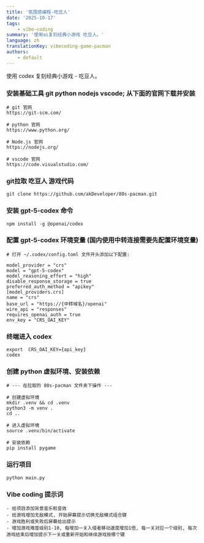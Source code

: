 ```yaml
---
title: '氛围感编程-吃豆人'
date: '2025-10-17'
tags:
    - vibe-coding
summary: '使用ai复刻经典小游戏 吃豆人。'
language: zh
translationKey: vibecoding-game-pacman
authors:
    - default
---
```


使用 codex 复刻经典小游戏 - 吃豆人。

### 安装基础工具 git python nodejs vscode; 从下面的官网下载并安装

```
# git 官网
https://git-scm.com/

# python 官网
https://www.python.org/

# Node.js 官网
https://nodejs.org/

# vscode 官网
https://code.visualstudio.com/
```

### git拉取 吃豆人 游戏代码

```
git clone https://github.com/akDeveloper/80s-pacman.git
```

### 安装 gpt-5-codex 命令

```
npm install -g @openai/codex
```

### 配置 gpt-5-codex 环境变量 (国内使用中转连接需要先配置环境变量)

```
# 打开 ~/.codex/config.toml 文件开头添加以下配置:

model_provider = "crs"
model = "gpt-5-codex"
model_reasoning_effort = "high"
disable_response_storage = true
preferred_auth_method = "apikey"
[model_providers.crs]
name = "crs"
base_url = "https://{中转域名}/openai"
wire_api = "responses"
requires_openai_auth = true
env_key = "CRS_OAI_KEY"
```

### 终端进入 codex

```
export  CRS_OAI_KEY={api_key}
codex
```

### 创建 python 虚拟环境、安装依赖

```
# --- 在拉取的 80s-pacman 文件夹下操作 ---

# 创建虚拟环境
mkdir .venv && cd .venv
python3 -m venv .
cd ..

# 进入虚拟环境
source .venv/bin/activate

# 安装依赖
pip install pygame
```

### 运行项目

```
python main.py
```

### Vibe coding 提示词

    - 给项目添加背景音乐和音效
    - 给游戏增加无敌模式, 开始屏幕提示切换无敌模式组合键
    - 游戏胜利或失败后屏幕给出提示
    - 增加游戏难度级别1-10, 每增加一关入侵者移动速度增加1倍, 每一关对应一个级别, 每次游戏结束后增加提示下一关或重新开始和继续游戏按哪个键

